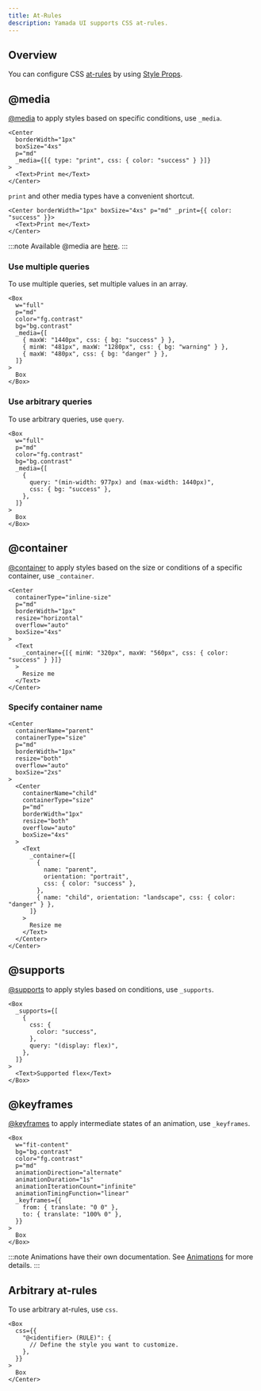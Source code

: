 ```yaml
---
title: At-Rules
description: Yamada UI supports CSS at-rules.
---
```


## Overview

You can configure CSS [at-rules](https://developer.mozilla.org/en-US/docs/Web/CSS/At-rule) by using [Style Props](/docs/styling/style-props).

## @media

[@media](https://developer.mozilla.org/en-US/docs/Web/CSS/@media) to apply styles based on specific conditions, use `_media`.

```tsx preview
<Center
  borderWidth="1px"
  boxSize="4xs"
  p="md"
  _media={[{ type: "print", css: { color: "success" } }]}
>
  <Text>Print me</Text>
</Center>
```

`print` and other media types have a convenient shortcut.

```tsx preview
<Center borderWidth="1px" boxSize="4xs" p="md" _print={{ color: "success" }}>
  <Text>Print me</Text>
</Center>
```

:::note
Available @media are [here](/docs/styling/style-props#at-rules).
:::

### Use multiple queries

To use multiple queries, set multiple values in an array.

```tsx preview
<Box
  w="full"
  p="md"
  color="fg.contrast"
  bg="bg.contrast"
  _media={[
    { maxW: "1440px", css: { bg: "success" } },
    { minW: "481px", maxW: "1280px", css: { bg: "warning" } },
    { maxW: "480px", css: { bg: "danger" } },
  ]}
>
  Box
</Box>
```

### Use arbitrary queries

To use arbitrary queries, use `query`.

```tsx preview
<Box
  w="full"
  p="md"
  color="fg.contrast"
  bg="bg.contrast"
  _media={[
    {
      query: "(min-width: 977px) and (max-width: 1440px)",
      css: { bg: "success" },
    },
  ]}
>
  Box
</Box>
```

## @container

[@container](https://developer.mozilla.org/en-US/docs/Web/CSS/@container) to apply styles based on the size or conditions of a specific container, use `_container`.

```tsx preview
<Center
  containerType="inline-size"
  p="md"
  borderWidth="1px"
  resize="horizontal"
  overflow="auto"
  boxSize="4xs"
>
  <Text
    _container={[{ minW: "320px", maxW: "560px", css: { color: "success" } }]}
  >
    Resize me
  </Text>
</Center>
```

### Specify container name

```tsx preview
<Center
  containerName="parent"
  containerType="size"
  p="md"
  borderWidth="1px"
  resize="both"
  overflow="auto"
  boxSize="2xs"
>
  <Center
    containerName="child"
    containerType="size"
    p="md"
    borderWidth="1px"
    resize="both"
    overflow="auto"
    boxSize="4xs"
  >
    <Text
      _container={[
        {
          name: "parent",
          orientation: "portrait",
          css: { color: "success" },
        },
        { name: "child", orientation: "landscape", css: { color: "danger" } },
      ]}
    >
      Resize me
    </Text>
  </Center>
</Center>
```

## @supports

[@supports](https://developer.mozilla.org/en-US/docs/Web/CSS/@supports) to apply styles based on conditions, use `_supports`.

```tsx preview
<Box
  _supports={[
    {
      css: {
        color: "success",
      },
      query: "(display: flex)",
    },
  ]}
>
  <Text>Supported flex</Text>
</Box>
```

## @keyframes

[@keyframes](https://developer.mozilla.org/en-US/docs/Web/CSS/@keyframes) to apply intermediate states of an animation, use `_keyframes`.

```tsx preview
<Box
  w="fit-content"
  bg="bg.contrast"
  color="fg.contrast"
  p="md"
  animationDirection="alternate"
  animationDuration="1s"
  animationIterationCount="infinite"
  animationTimingFunction="linear"
  _keyframes={{
    from: { translate: "0 0" },
    to: { translate: "100% 0" },
  }}
>
  Box
</Box>
```

:::note
Animations have their own documentation. See [Animations](/docs/styling/animation) for more details.
:::

## Arbitrary at-rules

To use arbitrary at-rules, use `css`.

```tsx
<Box
  css={{
    "@<identifier> (RULE)": {
      // Define the style you want to customize.
    },
  }}
>
  Box
</Center>
```
